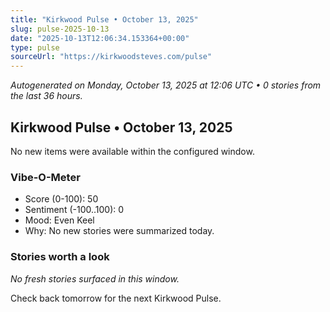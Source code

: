 ```yaml
---
title: "Kirkwood Pulse • October 13, 2025"
slug: pulse-2025-10-13
date: "2025-10-13T12:06:34.153364+00:00"
type: pulse
sourceUrl: "https://kirkwoodsteves.com/pulse"
---
```


_Autogenerated on Monday, October 13, 2025 at 12:06 UTC • 0 stories from the last 36 hours._

## Kirkwood Pulse • October 13, 2025

No new items were available within the configured window.

### Vibe-O-Meter

- Score (0-100): 50
- Sentiment (-100..100): 0
- Mood: Even Keel
- Why: No new stories were summarized today.

### Stories worth a look

_No fresh stories surfaced in this window._

Check back tomorrow for the next Kirkwood Pulse.
